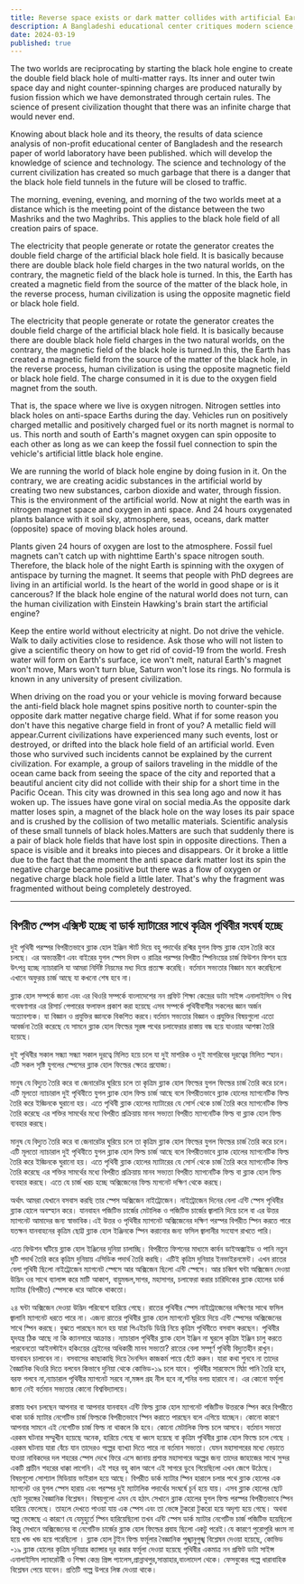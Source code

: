 ```yaml
---
title: Reverse space exists or dark matter collides with artificial Earths
description: A Bangladeshi educational center critiques modern science, asserting that current technology fails to understand black hole mechanics. They argue that fusion and fission processes drive the natural world's energy, revealing flaws in artificial systems.
date: 2024-03-19
published: true
---
```


The two worlds are reciprocating by starting the black hole engine to create the double field black hole of multi-matter rays. Its inner and outer twin space day and night counter-spinning charges are produced naturally by fusion fission which we have demonstrated through certain rules. The science of present civilization thought that there was an infinite charge that would never end.

Knowing about black hole and its theory, the results of data science analysis of non-profit educational center of Bangladesh and the research paper of world laboratory have been published. which will develop the knowledge of science and technology. The science and technology of the current civilization has created so much garbage that there is a danger that the black hole field tunnels in the future will be closed to traffic.

The morning, evening, evening, and morning of the two worlds meet at a distance which is the meeting point of the distance between the two Mashriks and the two Maghribs. This applies to the black hole field of all creation pairs of space.

The electricity that people generate or rotate the generator creates the double field charge of the artificial black hole field. It is basically because there are double black hole field charges in the two natural worlds, on the contrary, the magnetic field of the black hole is turned. In this, the Earth has created a magnetic field from the source of the matter of the black hole, in the reverse process, human civilization is using the opposite magnetic field or black hole field.

The electricity that people generate or rotate the generator creates the double field charge of the artificial black hole field. It is basically because there are double black hole field charges in the two natural worlds, on the contrary, the magnetic field of the black hole is turned.In this, the Earth has created a magnetic field from the source of the matter of the black hole, in the reverse process, human civilization is using the opposite magnetic field or black hole field. The charge consumed in it is due to the oxygen field magnet from the south.

That is, the space where we live is oxygen nitrogen. Nitrogen settles into black holes on anti-space Earths during the day. Vehicles run on positively charged metallic and positively charged fuel or its north magnet is normal to us. This north and south of Earth's magnet oxygen can spin opposite to each other as long as we can keep the fossil fuel connection to spin the vehicle's artificial little black hole engine.

We are running the world of black hole engine by doing fusion in it. On the contrary, we are creating acidic substances in the artificial world by creating two new substances, carbon dioxide and water, through fission. This is the environment of the artificial world. Now at night the earth was in nitrogen magnet space and oxygen in anti space. And 24 hours oxygenated plants balance with it soil sky, atmosphere, seas, oceans, dark matter (opposite) space of moving black holes around.

Plants given 24 hours of oxygen are lost to the atmosphere.
Fossil fuel magnets can't catch up with nighttime Earth's space nitrogen south. Therefore, the black hole of the night Earth is spinning with the oxygen of antispace by turning the magnet. It seems that people with PhD degrees are living in an artificial world. Is the heart of the world in good shape or is it cancerous?
If the black hole engine of the natural world does not turn, can the human civilization with Einstein Hawking's brain start the artificial engine?

Keep the entire world without electricity at night. Do not drive the vehicle. Walk to daily activities close to residence. Ask those who will not listen to give a scientific theory on how to get rid of covid-19 from the world. Fresh water will form on Earth's surface, ice won't melt, natural Earth's magnet won't move, Mars won't turn blue, Saturn won't lose its rings.
No formula is known in any university of present civilization.

When driving on the road you or your vehicle is moving forward because the anti-field black hole magnet spins positive north to counter-spin the opposite dark matter negative charge field. What if for some reason you don't have this negative charge field in front of you? A metallic field will appear.Current civilizations have experienced many such events, lost or destroyed, or drifted into the black hole field of an artificial world. Even those who survived such incidents cannot be explained by the current civilization. For example, a group of sailors traveling in the middle of the ocean came back from seeing the space of the city and reported that a beautiful ancient city did not collide with their ship for a short time in the Pacific Ocean. This city was drowned in this sea long ago and now it has woken up. The issues have gone viral on social media.As the opposite dark matter loses spin, a magnet of the black hole on the way loses its pair space and is crushed by the collision of two metallic materials. Scientific analysis of these small tunnels of black holes.Matters are such that suddenly there is a pair of black hole fields that have lost spin in opposite directions. Then a space is visible and it breaks into pieces and disappears. Or it broke a little due to the fact that the moment the anti space dark matter lost its spin the negative charge became positive but there was a flow of oxygen or negative charge black hole field a little later. That's why the fragment was fragmented without being completely destroyed.

---

## বিপরীত স্পেস এক্সিস্ট হচ্ছে বা ডার্ক ম‍্যাটারের সাথে কৃত্রিম পৃথিবীর সংঘর্ষ হচ্ছে

দুই পৃথিবী পরস্পর বিপরীতভাবে ব্ল‍্যাক হোল ইঞ্জিন স্টার্ট দিয়ে বহু পদার্থের রশ্মির যুগল ফিল্ড ব্ল‍্যাক হোল তৈরি করে চলছে। এর অভ‍্যন্তরীণ এবং বাইরের যুগল স্পেস দিবস ও রাত্রির পরস্পর বিপরীত স্পিনিংয়ের চার্জ ফিউশন ফিশন হয়ে উৎপন্ন হচ্ছে ন‍্যাচারালি যা আমরা নির্দিষ্ট নিয়মের মধ‍্য দিয়ে প্রত‍্যক্ষ করেছি। বর্তমান সভ‍্যতার বিজ্ঞান মনে করেছিলো এখানে অফুরন্ত চার্জ আছে যা কখনো শেষ হবে না।

ব্ল‍্যাক হোল সম্পর্কে জানা এবং এর থিওরি সম্পর্কে বাংলাদেশের নন প্রফিট শিক্ষা কেন্দ্রের ডাটা সাইন্স এনালাইসিস ও বিশ্ব গবেষণাগার এর রিসার্চ পেপারের ফলাফল প্রকাশ করা হয়েছে এসব সম্পর্কে পৃথিবীবাসীর সকলের জ্ঞান অর্জন অত‍্যাবশ‍্যক। যা বিজ্ঞান ও প্রযুক্তির জ্ঞানকে বিকশিত করবে।বর্তমান  সভ‍্যতার বিজ্ঞান ও প্রযুক্তির বিষয়গুলো এতো আবর্জনা তৈরি করেছে যে সামনে ব্ল‍্যাক হোল ফিল্ডের সূরঙ্গ পথের চলাফেরার রাস্তায় বন্ধ হয়ে যাওয়ার আশঙ্কা তৈরি হয়েছে।

দুই পৃথিবীর সকাল সন্ধ‍্যা সন্ধ‍্যা সকাল দূরত্বে  মিলিত হয়ে চলে যা দুই মাশরিক ও দুই মাগরিবের দূরত্বের মিলিত স্হান। এটি সকল সৃষ্টি যুগলের স্পেসের ব্ল‍্যাক হোল ফিল্ডের ক্ষেত্রে প্রযোজ‍্য।

মানুষ যে বিদ‍্যুত তৈরি করে বা জেনারেটর ঘুরিয়ে চলে তা  কৃত্রিম ব্ল‍্যাক হোল ফিল্ডের যুগল ফিল্ডের চার্জ তৈরি করে চলে।এটি মূলতো ন‍্যাচারাল দুই পৃথিবীতে যুগল ব্ল‍্যাক হোল ফিল্ড  চার্জ আছে বলে বিপরীতভাবে ব্ল‍্যাক হোলের  ম‍্যাগনেটিক ফিল্ড তৈরি করে ইজ্ঞিনকে ঘুরানো হয়। এতে পৃথিবী  ব্ল‍্যাক হোলের  ম‍্যাটারের যে সোর্স  থেকে  চার্জ তৈরি করে  ম‍্যাগনেটিক ফিল্ড তৈরি করেছে এর শক্তির সামর্থের মধ‍্যে      বিপরীত প্রক্রিয়ায় মানব সভ‍্যতা বিপরীত ম‍্যাগনেটিক ফিল্ড বা ব্ল‍্যাক হোল ফিল্ড  ব‍্যবহার করছে। 

মানুষ যে বিদ‍্যুত তৈরি করে বা জেনারেটর ঘুরিয়ে চলে তা  কৃত্রিম ব্ল‍্যাক হোল ফিল্ডের যুগল ফিল্ডের চার্জ তৈরি করে চলে।এটি মূলতো ন‍্যাচারাল দুই পৃথিবীতে যুগল ব্ল‍্যাক হোল ফিল্ড  চার্জ আছে বলে বিপরীতভাবে ব্ল‍্যাক হোলের  ম‍্যাগনেটিক ফিল্ড তৈরি করে ইজ্ঞিনকে ঘুরানো হয়। এতে পৃথিবী  ব্ল‍্যাক হোলের  ম‍্যাটারের যে সোর্স  থেকে  চার্জ তৈরি করে  ম‍্যাগনেটিক ফিল্ড তৈরি করেছে এর শক্তির সামর্থের মধ‍্যে বিপরীত প্রক্রিয়ায় মানব সভ‍্যতা বিপরীত ম‍্যাগনেটিক ফিল্ড বা ব্ল‍্যাক হোল ফিল্ড  ব‍্যবহার করছে। এতে যে চার্জ খরচ হচ্ছে অক্সিজেনের ফিল্ড ম‍্যগনেট দক্ষিণ থেকে করছে।

অর্থাৎ আমরা যেখানে বসবাস করছি তার স্পেস অক্সিজেন নাইট্রোজেন। নাইট্রোজেন দিনের বেলা এন্টি স্পেস পৃথিবীর ব্ল‍্যাক হোলে অবস্হান করে। যানবাহন পজিটিভ চার্জের মেটালিক ও পজিটিভ চার্জের জ্বালানি দিয়ে চলে বা এর উত্তর ম‍্যাগনেট আমাদের জন‍্য স্বাভাবিক।এই উত্তর ও পৃথিবীর ম‍্যাগনেট অক্সিজেনের দক্ষিণ পরস্পর বিপরীত স্পিন করতে পারে যতক্ষন যানবাহনের কৃত্রিম ছোট্ট ব্ল‍্যাক হোল ইঞ্জিনকে স্পিন করানোর জন‍্য ফসিল জ্বালানীর সংযোগ রাখতে পারি।

এতে ফিউশন ঘটিয়ে ব্ল‍্যাক হোল ইঞ্জিনের দুনিয়া চালাচ্ছি। বিপরীতে ফিশনের মাধ‍্যমে কার্বন ডাইঅক্সাইড ও পানি নতুন দুটি পদার্থ তৈরি করে কৃত্রিম দুনিয়ায় এসিডিক পদার্থ তৈরি করছি। এটিই কৃত্রিম দুনিয়ার ইনভাইরনমেন্ট। এখন রাতের বেলা পৃথিবী ছিলো নাইট্রোজেন ম‍্যাগনেট স্পেসে আর অক্সিজেন ছিলো এন্টি স্পেসে। আর চব্বিশ ঘন্টা অক্সিজেন দেওয়া উদ্ভিদ ওর সাথে ব‍্যালান্স করে মাটি আকাশ, বায়ুমন্ডল,সাগর, মহাসাগর, চলাফেরা করার চারিদিকের ব্ল‍্যাক হোলের ডার্ক ম‍্যাটার (বিপরীত) স্পেসকে ধরে আটকে থাকতো।

২৪ ঘন্টা অক্সিজেন দেওয়া উদ্ভিদ পরিবেশে হারিয়ে গেছে। রাতের পৃথিবীর স্পেস নাইট্রোজেনের দক্ষিণের সাথে ফসিল জ্বালানি ম‍্যাগনেট ধরতে পারে না। এজন‍্য রাতের পৃথিবীর ব্ল‍্যাক হোল ম‍্যাগনেট ঘুরিয়ে দিয়ে এন্টি স্পেসের অক্সিজেনের সাথে স্পিন করছে। বুঝতে পারছেন মনে হয় যারা পিএইচডি ডিগ্রি নিয়ে কৃত্রিম পৃথিবীতে বসবাস করছেন। পৃথিবীর হৃদযন্ত্র ঠিক আছে না কি ক‍্যানসারে আক্রান্ত।
ন‍্যাচারাল পৃথিবীর ব্ল‍্যাক হোল ইঞ্জিন  না ঘুরলে কৃত্রিম ইঞ্জিন চালু করতে পারবেনতো  আইনস্টাইন হকিংয়ের ব্রেইনের অধিকারী মানব সভ‍্যতা? 
রাতের বেলা সম্পূর্ণ পৃথিবী বিদ‍্যুতহীন রাখুন। যানবাহন চালাবেন না। বসবাসের কাছাকাছি দিয়ে দৈনন্দিন কাজকর্ম পায়ে হেঁটে  করুন। যারা কথা শুনবে না তাদের বৈজ্ঞানিক থিওরি দিতে বলবেন  কিভাবে দুনিয়া থেকে কোভিড-১৯ চলে যাবে। পৃথিবীর সারফেসে মিঠা পানি তৈরি হবে, বরফ গলবে না,ন‍্যাচারাল পৃথিবীর ম‍্যাগনেট সরবে না,মঙ্গল গ্রহ নীল হবে না,শনির বলয় হারাবে না।
এর কোনো ফর্মূলা জানা নেই বর্তমান সভ‍্যতার কোনো বিশ্ববিদ্যালয়ে।

রাস্তায় যখন চলছেন আপনার বা আপনার  যানবাহন এন্টি ফিল্ড ব্ল‍্যাক হোল ম‍্যাগনেট পজিটিভ উত্তরকে স্পিন করে বিপরীতে থাকা ডার্ক ম‍্যাটার নেগেটিভ চার্জ ফিল্ডকে বিপরীতভাবে স্পিন করাতে পারছেন বলে এগিয়ে যাচ্ছেন। কোনো কারণে আপনার সামনে এই নেগেটিভ চার্জ ফিল্ড না থাকলে কি হবে। কোনো মেটালিক ফিল্ড চলে আসবে।  বর্তমান সভ‍্যতা এরকম ঘটনার সম্মুখীন হয়েছে অনেক, হারিয়ে গেছে বা ধ্বংস হয়েছে বা কৃত্রিম পৃথিবীর ব্ল‍্যাক হোল  ফিল্ডে চলে গেছে ।  এরকম ঘটনায় যারা বেঁচে যান তাদেরও গল্পের ব‍্যাখ‍্যা দিতে পারে না বর্তমান সভ‍্যতা। যেমন মহাসাগরের মধ‍্যে বেড়াতে যাওয়া নাবিকদের দল শহরের স্পেস দেখে ফিরে এসে জানায় প্রশান্ত মহাসাগরে অল্পের জন‍্য তাদের জাহাজের সাথে সুন্দর একটি প্রাচীন শহরের ধাক্কা লাগেনি। এই শহর বহু কাল আগে এই সাগরে ডুবে গিয়েছিলো এখন জেগে উঠেছে। বিষয়গুলো সোশ‍্যাল মিডিয়ায় ভাইরাল হয়ে আছে।
বিপরীত ডার্ক ম‍্যাটার স্পিন হারালে চলার পথে ব্ল‍্যাক হোলের এক ম‍্যাগনেট ওর যুগল স্পেস হারায় এবং পরস্পর দুই ম‍্যাটালিক পদার্থের সংঘর্ষে চূর্ন হয়ে যায়। এসব ব্ল‍্যাক হোলের ছোট ছোট সূরঙ্গের বৈজ্ঞানিক বিশ্লেষন। 
বিষয়গুলো এমন যে হঠাৎ সেখানে ব্ল‍্যাক হোলের যুগল ফিল্ড পরস্পর বিপরীতভাবে স্পিন হারিয়ে ফেলেছে। তাহলে দেখতে পাওয়া যায় এক স্পেস এবং তা ভেঙ্গে টুকরো টুকরো হয়ে অদৃশ‍্য হয়ে গেছে। অথবা অল্প ভেঙ্গেছে এ কারণে যে যেমুহুর্তে স্পিন হারিয়েছিলো তখন এন্টি স্পেস ডার্ক ম‍্যাটার নেগেটিভ চার্জ পজিটিভ হয়েছিলো কিন্তু সেখানে অক্সিজেনের বা নেগেটিভ চার্জের ব্ল‍্যাক হোল ফিল্ডের প্রবাহ ছিলো একটু পরেই।যে কারণে পুরোপুরি ধ্বংস না হয়ে খন্ড খন্ড হয়ে পরেছিলো ।
       ব্ল‍্যাক হোল টুইন ফিল্ড ফর্মূলার বৈজ্ঞানিক পুঙ্খানুপুঙ্খ  বিশ্লেষন দেওয়া হয়েছে, কোভিড -১৯ ব্ল‍্যাক হোলের কৃত্রিম দুনিয়ার ক‍্যান্সার দূর করার ফর্মূলা দেওয়া হয়েছে পৃথিবীর একমাত্র  নন প্রফিট ডাটা সাইন্স এনালাইসিস ল‍্যাবরেটরী ও শিক্ষা কেন্দ্র
প্রিন্স প‍্যালেস,প্রান্নাথপুর,সান্তাহার,বাংলাদেশ থেকে। ফেসবুকের গল্পে ধারাবাহিক বিশ্লেষন পেয়ে যাবেন। প্রতিটি গল্পে উপরে লিঙ্ক দেওয়া থাকে।
